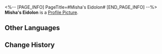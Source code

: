 <%-- [PAGE_INFO]
PageTitle=#Misha's Eidolon#
[END_PAGE_INFO] --%>
{{Item Infobox
|id          = 11312
|image       = Item Misha's Eidolon.png
|type        = Eidolon Activation Material
|invCategory = 
|rarity      = 4
|effect      = Material for raising Misha's Eidolon Level.
|description = 
}}
'''Misha's Eidolon''' is a [[Profile Picture]].

==Other Languages==
{{Other Languages
|en   = Misha's Eidolon
|zhs  = 【米沙】的星魂
|zht  = 【米沙】的星魂
|ja   = 「ミーシャ」の星魂
|ko   = [미샤]의 성혼
|es   = Eidolon de Misha
|fr   = Eidolon de Micha
|ru   = Эйдолон Миши
|th   = Eidolon ของ Misha
|vi   = Tinh Hồn Misha
|de   = Mishas Eidolon
|id   = Misha's Eidolon
|pt   = Eidolon de Misha
}}

==Change History==
{{Change History|2.0}}
